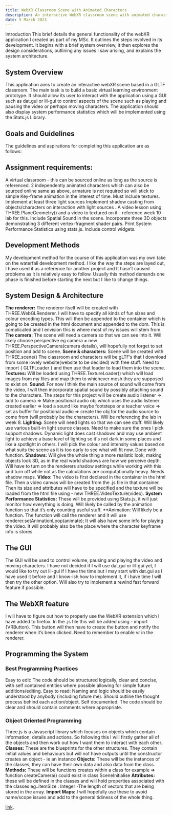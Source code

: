 ---
title: WebXR Classroom Scene with Animated Characters
description: An interactive WebXR classroom scene with animated characters and spatial sound, using Three.js.
date: 5 March 2023
---
Introduction
This brief details the general functionality of the webXR application I created as part of my MSc. It outlines the steps involved in its development. It begins with a brief system overview, it then explores the design considerations, outlining any issues I saw arising, and explains the system architecture.

## System Overview
This application aims to create an interactive webXR scene based in a GLTF classroom. The main task is to build a basic virtual learning environment prototype. It should allow its user to interact with the application using a GUI such as dat.gui or lil-gui to control aspects of the scene such as playing and pausing the video or perhaps moving characters. The application should also display system performance statistics which will be implemented using the  Stats.js Library.

## Goals and Guidelines
The guidelines and aspirations for completing this application are as follows:
 
## Assignment requirements:
A virtual classroom - this can be sourced online as long as the source is referenced.
2 independently animated characters which can also be sourced online same as above, armature is not required so will stick to simple Key-frame animation in the interest of time. Must include textures.
Implement at least three light sources 
Implement shadow casting from objects/characters on interaction with light sources .
A video lesson using THREE.PlaneGeometry() and a video to textured on it - reference week 10 lab for this.
Include Spatial Sound in the scene.
Incorporate three 3D objects demonstrating 3 different vertex-fragment shader pairs.
Print System Performance Statistics using stats.js.
Include control widgets.

## Development Methods

My development method for the course of this application was my own take on the waterfall development method. I like the way the steps are layed out, I have used it as a reference for another project and It hasn’t caused problems as it is relatively easy to follow. Usually this method  demands one phase is finished before starting the next but I like to change things.


## System Design & Architecture 

**The renderer:** The renderer itself will be created with  THREE.WebGLRenderer. I will have to specify all kinds of fun sizes and colour encoding types. This will then be appended to the container which is going to be created in the html document and appended to the dom. This is complicated and I envision this is where most of my issues will stem from.
**The camera:** The scene will need a camera so that we can see into it. Will likely choose perspective eg camera = new THREE.PerspectiveCamera(camera details), will hopefully not forget to set position and add to scene. 
**Scene & characters:** Scene will be created with THREE.scene() The classroom and characters will be gLTF’s that I download from some lovely website(website to be decided) with free stuff. Need to import { GLTFLoader } and then use that loader to load them into the scene.
**Textures:** Will be loaded using THREE.TextureLoader() which will load images from my files and map them to whichever mesh they are supposed to exist on. 
**Sound:** For now I think the main source of sound will come from the video, I will then incorporate spatial sound by possibly attaching sound to the characters. The steps for this project will be create audio listener => add to camera => Make positional audio obj which uses the audio listener created earlier => load a sound like maybe footsteps or a  teacher voice => set as buffer for positional audio => create the obj for the audio source to come from (will probably be the characters). Will be referencing the lab in week 8.
**Lighting:** Scene will need lights so that we can see stuff. Will likely use various built-in light source classes. Need to make sure the ones I pick support shadows. Dynamic light does cast shadows and may use ambient light to achieve a base level of lighting so it's not dark in some places and like a spotlight in others. I will pick the colour and intensity values based on what suits the scene as it is too early to see what will fit now. Done with function.
**Shadows:** Will give the whole thing a more realistic look, making objects look 3D, as in the real world shadows are how we perceive depth. Will have to turn on the renderers  shadow settings while working with this and turn off while not as the calculations are computationally heavy. Needs shadow maps.
**Video:** The video is first declared in the container in the html file. Then a video canvas will be created from the .js file in that container. Then its size and attributes will have to be specified and the texture will be loaded from the html file using - new THREE.VideoTexture(video). 
**System Performance Statistics:** These will be provided using Stats.js, it will just monitor how everything is doing. Will likely be called by the animation function so that it’s only counting useful stuff.
**Animation: Will likely be a function. The function will call the renderer and it will use  renderer.setAnimationLoop(animate); It will also have some info for playing the video. It will probably also be the place where the character keyframe info is stores 




## The GUI
The GUI will be used to control volume, pausing and playing the video and moving characters. I have not decided if I will use dat.gui or lil-gui yet, I would like to try out lil-gui if I have the time but I may start with dat.gui as I have used it before and I know-ish how to implement it, if i have time I will then try the other option. Will also try to implement a rewind fast forward feature if possible.

## The WebXR feature

I will have to figure out how to properly use the WebXR extension which I have added to firefox. In the .js file this will be added using - import {VRButton}. This button will then have to create the button and notify the renderer when it’s been clicked. Need to remember to enable vr in the renderer.

## Programming the System 
### Best  Programming Practices
Easy to edit: The code should be structured logically, clear and concise, with self contained entities where possible allowing for simple future additions/editing.
Easy to read: Naming and logic should be easily understood by anybody (including future me). Should outline the thought process behind each action/object.
Self documented: The code should be clear and should contain comments where appropriate.

### Object Oriented Programming 
Three.js is a Javascript library which focuses on objects which contain information, details and actions. So following this I will firstly gather all of the objects and then work out how I want them to interact with each other.
**Classes:** These are the blueprints for the other structures. They contain initial values and behaviours but will not have outputs until the constructor creates an object - ie an instance 
**Objects:** These will be the instances of the classes, they can have their own data and also data from the class.
**Methods:** These will be functions creates within a class for example =>  function createCamera() could exist in class SceneInitialise
**Attributes:** these will be defined in the classes and will hold properties associated with the classes eg..itemSize : Integer -The length of vectors that are being stored in the array.
**Import Maps:** I will hopefully use these to avoid name/scope issues and add to the general tidiness of the whole thing.



[link](https://cs1.ucc.ie/~mkl1/CS6105/VLE/appFiles/).
